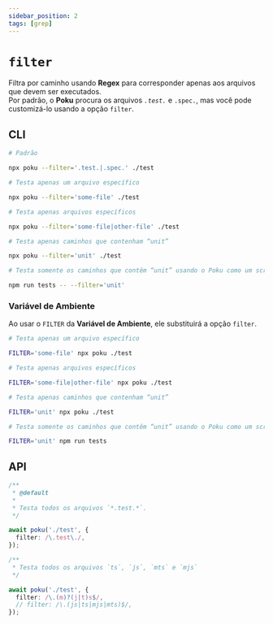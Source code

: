 ```yaml
---
sidebar_position: 2
tags: [grep]
---
```


# `filter`

Filtra por caminho usando **Regex** para corresponder apenas aos arquivos que devem ser executados. <br />
Por padrão, o **Poku** procura os arquivos _`.test.`_ e `.spec.`, mas você pode customizá-lo usando a opção `filter`.

## CLI

```bash
# Padrão

npx poku --filter='.test.|.spec.' ./test
```

```bash
# Testa apenas um arquivo específico

npx poku --filter='some-file' ./test
```

```bash
# Testa apenas arquivos específicos

npx poku --filter='some-file|other-file' ./test
```

```bash
# Testa apenas caminhos que contenham “unit”

npx poku --filter='unit' ./test
```

```bash
# Testa somente os caminhos que contêm “unit” usando o Poku como um script NPM

npm run tests -- --filter='unit'
```

### Variável de Ambiente

Ao usar o `FILTER` da **Variável de Ambiente**, ele substituirá a opção `filter`.

```bash
# Testa apenas um arquivo específico

FILTER='some-file' npx poku ./test
```

```bash
# Testa apenas arquivos específicos

FILTER='some-file|other-file' npx poku ./test
```

```bash
# Testa apenas caminhos que contenham “unit”

FILTER='unit' npx poku ./test
```

```bash
# Testa somente os caminhos que contêm “unit” usando o Poku como um script NPM

FILTER='unit' npm run tests
```

## API

```ts
/**
 * @default
 *
 * Testa todos os arquivos `*.test.*`.
 */

await poku('./test', {
  filter: /\.test\./,
});
```

```ts
/**
 * Testa todos os arquivos `ts`, `js`, `mts` e `mjs`
 */

await poku('./test', {
  filter: /\.(m)?(j|t)s$/,
  // filter: /\.(js|ts|mjs|mts)$/,
});
```
